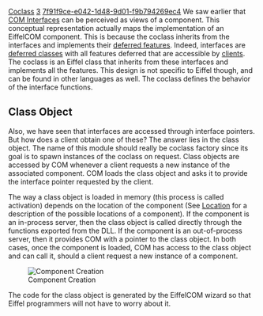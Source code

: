 [[Property:title|Coclass]]
[[Property:weight|3]]
[[Property:uuid|7f91f9ce-e042-1d48-9d01-f9b794269ec4]]
We saw earlier that [[COM Interfaces]] can be perceived as views of a component. This conceptual representation actually maps the implementation of an EiffelCOM component. This is because the coclass inherits from the interfaces and implements their [[uuid:b8c10baa-4f50-adfe-a6f8-9cb56a8f1917#Deferred feature|deferred features]]. Indeed, interfaces are [[uuid:b8c10baa-4f50-adfe-a6f8-9cb56a8f1917#Deferred class|deferred classes]] with all features deferred that are accessible by [[uuid:b8c10baa-4f50-adfe-a6f8-9cb56a8f1917#Client|clients]]. The coclass is an Eiffel class that inherits from these interfaces and implements all the features. This design is not specific to Eiffel though, and can be found in other languages as well. The coclass defines the behavior of the interface functions.<br/>

==Class Object==
Also, we have seen that interfaces are accessed through interface pointers. But how does a client obtain one of these? 
The answer lies in the class object. The name of this module should really be coclass factory since its goal is to spawn instances of the coclass on request. Class objects are accessed by COM whenever a client requests a new instance of the associated component. COM loads the class object and asks it to provide the interface pointer requested by the client. 

The way a class object is loaded in memory (this process is called activation) depends on the location of the component (See [[The Component Location|Location]]  for a description of the possible locations of a component). If the component is an in-process server, then the class object is called directly through the functions exported from the DLL. If the component is an out-of-process server, then it provides COM with a pointer to the class object. In both cases, once the component is loaded, COM has access to the class object and can call it, should a client request a new instance of a component. 

[[Image:com-1|Component Creation]]  

The code for the class object is generated by the EiffelCOM wizard so that Eiffel programmers will not have to worry about it. 

{{seealso|
[[EiffelCOM Wizard|EiffelCOM wizard]]  <br/>
[[EiffelCOM Library|EiffelCOM library]]  <br/>
[[EiffelCOM: Introduction|Introduction]]  <br/>
[[COM Concepts|COM Concepts]]  <br/>
[[COM Interfaces|COM Interfaces]]  <br/>
[[The Component Location|Component Location]]  <br/>
[[Access Type|Access Type]]  <br/>
[[Deeper into COM|Deeper into COM]]  }}




